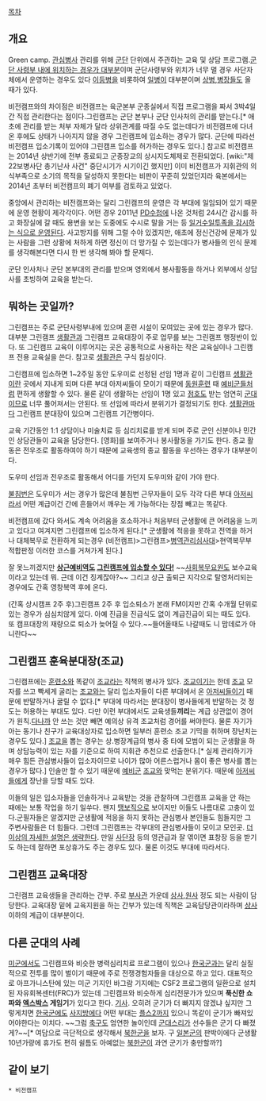 [[목차]]
== 개요 ==
Green camp. [[관심병사]] 관리를 위해 [[군단]] 단위에서 주관하는 교육 및 상담 프로그램.[http://kookbang.dema.mil.kr/kookbangWeb/m/view.do?ntt_writ_date=20111021&parent_no=4&bbs_id=BBSMSTR_000000000138 군단 사령부 내에 위치하는 경우가 대부분]이며 군단사령부와 위치가 너무 멀 경우 사단자체에서 운영하는 경우도 있다 [[이등병]]을 비롯하여 [[일병]]이 대부분이며 [[상병]],[[병장]]들도 올 때가 있다.

비전캠프와의 차이점은 비전캠프는 육군본부 군종실에서 직접 프로그램을 짜서 3박4일간 직접 관리한다는 점이다.그린캠프는 군단 본부나 군단 인사처의 관리를 받는다.[* 애초에 관리를 받는 처부 자체가 달라 상위관계를 따질 수도 없는데다가 비전캠프에 다녀온 후에도 상태가 나아지지 않을 경우 그린캠프에 입소하는 경우가 많다. 군단에 따라선 비전캠프 입소기록이 있어야 그린캠프 입소를 허가하는 경우도 있다.] 참고로 비전캠프는 2014년 상반기에 전부 종료되고 군종장교의 상시지도체제로 전환되었다. [wiki:"제22보병사단 총기난사 사건" 중단시기가 시기이긴 했지만] 이미 비전캠프가 지휘관의 의식부족으로 소기의 목적을 달성하지 못한다는 비판이 꾸준히 있었던지라 육본에서는 2014년 초부터 비전캠프의 폐기 여부를 검토하고 있었다.

중앙에서 관리하는 비전캠프와는 달리 그린캠프의 운영은 각 부대에 일임되어 있기 때문에 운영 현황이 제각각이다. 어떤 경우 2011년 [[PD수첩]]에 나온 것처럼 24시간 감시를 하고 화장실에 갈 때도 용변을 보는 도중에도 수시로 말을 거는 등 [http://www.imbc.com/broad/tv/culture/pd/vod/?kind=image&progCode=1000836100479100000&pagesize=5&pagenum=10&cornerFlag=0&ContentTypeID=1&ProgramGroupID=0 일거수일투족을 감시하는 식으로 운영된다]. 사고방지를 위해 그럴 수야 있겠지만, 애초에 정신건강에 문제가 있는 사람을 그런 상황에 처하게 하면 정신이 더 망가질 수 있는데다가 병사들의 인식 문제를 생각해본다면 다시 한 번 생각해 봐야 할 문제다.

군단 인사처나 군단 본부대의 관리를 받으며 영외에서 봉사활동을 하거나 외부에서 상담사를 초빙하여 교육을 받는다.

== 뭐하는 곳일까? ==
그린캠프는 주로 군단사령부내에 있으며 훈련 시설이 모여있는 곳에 있는 경우가 많다. 대부분 그린캠프 [[생활관]]과 그린캠프 교육대장이 주로 업무를 보는 그린캠프 행정반이 있다. 또 그린캠프 교육이 이루어지는 곳은 공통적으로 사용하는 작은 교육실이나 그린캠프 전용 교육실을 쓴다. 참고로 [[생활관]]은 구식 침상이다.

그린캠프에 입소하면 1~2주일 동안 도우미로 선정된 선임 1명과 같이 그린캠프 [[생활관]]이란 곳에서 지내게 되며 다른 부대 아저씨들이 모이기 때문에 [[동원훈련]] 때 [[예비군]]들처럼 편하게 생활할 수 있다. 물론 같이 생활하는 선임이 1명 있고 [[점호]]도 받는 엄연히 [[군대]]이므로 너무 풀어져서는 안된다. 또 선임에 따라서 분위기가 결정되기도 한다.
[[생활관]]마다 그린캠프 분대장이 있으며 그린캠프 기간병이다.

교육 기간동안 1:1 상담이나 미술치료 등 심리치료를 받게 되며 주로 군인 신분이나 민간인 상담관들이 교육을 담당한다. [영화]를 보여주거나 봉사활동을 가기도 한다. 종교 활동은 전우조로 활동하여야 하기 때문에 교육생의 종교 활동을 우선하는 경우가 대부분이다.

도우미 선임과 전우조로 활동해서 어디를 가던지 도우미와 같이 가야 한다.

[[불침번]]은 도우미가 서는 경우가 많은데 불침번 근무자들이 모두 각각 다른 부대 [[아저씨]]라서 어떤 계급이건 간에 흔들어서 깨우는 게 가능하다는 장점 빼고는 똑같다.

비전캠프에 갔다 와서도 계속 어려움을 호소하거나 처음부터 군생활에 큰 어려움을 느끼고 있다고 여겨지면 그린캠프에 입소하게 된다.[* 군생활에 적응을 못하고 전역을 하거나 대체복무로 전환하게 되는경우 (비전캠프)>그린캠프>[[병역관리심사대]]>현역복무부적합판정 이러한 코스를 거쳐가게 된다.]

잘 못느끼겠지만 '''[[상근예비역]]도 [http://job.jisiklog.com/qa/17065062 그린캠프에 입소할 수 있다!]''' ~~[[사회복무요원]]도 보수교육이라고 있는데 뭐. 근데 이건 징계잖아?~~ 그리고 상근 출퇴근 지각으로 탈영처리되는 경우에도 간혹 영창복역 후에 온다.

(간혹 상시캠프 2주 후)그린캠프 2주 후 입소퇴소가 본래 FM이지만 간혹 수개월 단위로 있는 경우가 심심치않게 있다. 아예 진급을 진급식도 없이 계급진급이 되는 때도 있다. 또 캠프대장의 재량으로 퇴소가 늦어질 수 있다.~~들어올때도 나갈때도 니 맘데로가 아니란다~~

== 그린캠프 훈육분대장(조교) ==
그린캠프에는 [[훈련소]]와 똑같이 [[조교]]라는 직책의 병사가 있다. [[조교]]이기는 한데 [[조교]] 모자를 쓰고 빡세게 굴리는 [[조교]]와는 달리 입소자들이 다른 부대에서 온 [[아저씨]]들이기 때문에 반말하거나 굴릴 수 없다.[* 부대에 따라서는 분대장이 병사들에게 반말하는 것 정도는 허용하는 부대도 있다. 다만 이런 부대에서도 교육생들'''끼리'''는 계급 상관없이 경어가 원칙.[[다나까]] 안 쓰는 것만 빼면 예의상 유격 조교처럼 경어를 써야한다. 물론 자기가 아는 동기나 친구가 교육대상자로 입소하면 일부러 훈련소 조교 기믹을 취하며 장난치는 경우도 있다.] [[조교]]을 뽑는 경우는 상.병장계급의 병사 중 타에 모범이 되는 군생활을 하며 상담능력이 있는 자를 기준으로 하여 지휘관 추천으로 선출한다.[* 실제 관리하기가 매우 힘든 관심병사들이 입소자이므로 나이가 많아 어른스럽거나 몸이 좋은 병사를 뽑는 경우가 많다.]  인솔만 할 수 있기 때문에 [[예비군]] [[조교]]와 맞먹는 분위기다. 때문에 [[아저씨]]들에게 장난을 당할 때도 있다.

이들의 일은 입소자들을 인솔하거나 교육받는 것을 관찰하며 그린캠프 교육을 안 하는 때에는 보통 작업을 하기 일쑤다. 왠지 [[땡보]]직으로 보이지만 이들도 나름대로 고충이 있다.군필자들은 알겠지만 군생활에 적응을 하지 못하는 관심병사 본인들도 힘들지만 그 주변사람들은 더 힘들다. 그런데 그린캠프는 각부대의 관심병사들이 모이고 모인곳. [[더 이상의 자세한 설명은 생략한다]]. 만일 [[사단장]] 등의 영관급과 잘 엮이면 표창장 등을 받기도 하는데 잘하면 포상휴가도 주는 경우도 있다. 물론 이것도 부대에 따라서다.

== 그린캠프 교육대장 ==
그린캠프 교육생들을 관리하는 간부. 주로 [[부사관]] 가운데 [[상사]],[[원사]] 정도 되는 사람이 담당한다.
교육대장 밑에 교육지원을 하는 간부가 있는데 직책은 교육담당관이라하며 [[상사]] 이하의 계급이 대부분이다.

== 다른 군대의 사례 ==
[[미군]]에서도 그린캠프와 비슷한 병력심리치료 프로그램이 있으나 [[한국군]]과는 달리 실질적으로 전투를 많이 벌이기 때문에 주로 전쟁경험자들을 대상으로 하고 있다. 대표적으로 아프가니스탄에 있는 미군 기지인 바그람 기지에는 CSF2 프로그램의 일환으로 설치된 자유회복센터(FRC)가 있는데 그린캠프와 비슷하게 심리전문가가 있으며 '''푹신한 쇼파와 [[엑스박스]] 게임기'''가 있다고 한다. [http://popsci.hankooki.com/Article/ArticleView.php?UID=1008808 기사]. 오히려 군기가 더 빠지지 않겠냐 싶지만 그렇게치면 [[한국군]]에도 [[사지방]]에다 어떤 부대는 [[플스2]]까지 있으니 똑같이 군기가 빠져있어야한다는 이치다. ~~그럼 [[축구]]도 엄연한 놀이인데 [[군대스리가]] 선수들은 군기 다 빠졌게?~~[* 여담으로 극단적으로 생각해서 [[북한군]]을 보자. 구 [[일본군]]의 판박이에다 군생활 10년가량에 휴가도 편히 쉴틈도 아예없는 [[북한군]]이 과연 군기가 충만할까?]

== 같이 보기 ==
 * 비전캠프
